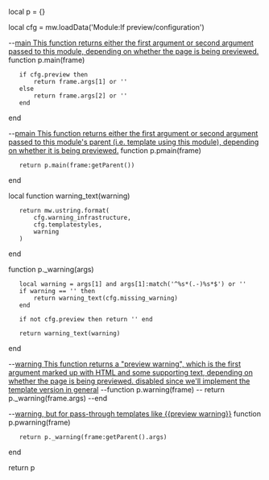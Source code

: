 local p = {}

local cfg = mw.loadData('Module:If preview/configuration')

--[[
main

This function returns either the first argument or second argument passed to
this module, depending on whether the page is being previewed.

]]
function p.main(frame)
	if cfg.preview then
		return frame.args[1] or ''
	else
		return frame.args[2] or ''
	end
end

--[[
pmain

This function returns either the first argument or second argument passed to
this module's parent (i.e. template using this module), depending on whether it
is being previewed.

]]
function p.pmain(frame)
	return p.main(frame:getParent())
end


local function warning_text(warning)
	return mw.ustring.format(
		cfg.warning_infrastructure,
		cfg.templatestyles,
		warning
	)
end

function p._warning(args)
	
	local warning = args[1] and args[1]:match('^%s*(.-)%s*$') or ''
	if warning == '' then
		return warning_text(cfg.missing_warning)
	end
	
	if not cfg.preview then return '' end
	
	return warning_text(warning)
end

--[[
warning

This function returns a "preview warning", which is the first argument marked
up with HTML and some supporting text, depending on whether the page is being previewed.

disabled since we'll implement the template version in general

]]
--function p.warning(frame)
--	return p._warning(frame.args)
--end

--[[
warning, but for pass-through templates like {{preview warning}}
]]
function p.pwarning(frame)
	return p._warning(frame:getParent().args)
end

return p